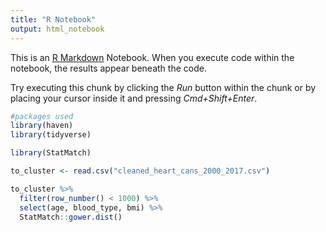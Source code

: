 ```yaml
---
title: "R Notebook"
output: html_notebook
---
```


This is an [R Markdown](http://rmarkdown.rstudio.com) Notebook. When you execute code within the notebook, the results appear beneath the code. 

Try executing this chunk by clicking the *Run* button within the chunk or by placing your cursor inside it and pressing *Cmd+Shift+Enter*. 

```r
#packages used
library(haven)
library(tidyverse)

library(StatMatch)
```


```r
to_cluster <- read.csv("cleaned_heart_cans_2000_2017.csv")
```

```r
to_cluster %>%
  filter(row_number() < 1000) %>%
  select(age, blood_type, bmi) %>%
  StatMatch::gower.dist()
```


